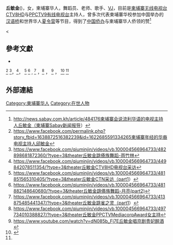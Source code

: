 {{Infobox Officeholder
|name =丘敏金
|image =
|party = 
|office = 
|term_start = 
|term_end = 
|predecessor =
|successor = 
|office2 = 
|constituency2 =  
|term_start2 = 
|term_end2 = 
|majority2 = 
|constituency_MP3 = 
|term_start3 = 
|term_end3 = 
|alma_mater =  
|birth_date = {{birth date and age|1997|12|28}}
|birth_place = [[柬埔寨王国|柬埔寨王国]], [[金边|金边]]  
}} 
'''丘敏金'''({{bd|1997年|12月28日||}})，女，柬埔寨华人，舞蹈员、老师、歌手、[[VJ|VJ]]，目前是[[柬埔寨|柬埔寨]][[无线电视台CTV8HD|无线电视台CTV8HD]]与[[PPCTV9有线电视台|PPCTV9有线电视台]]主持人，曾多次代表柬埔寨华校参加中国举办的[[汉语桥|汉语桥]]和世界华人[[夏令营|夏令营]]等节目，得到了[[中国侨办|中国侨办]]与柬埔寨华人侨领的赞<ref name="#1">http://news.sabay.com.kh/article/484176柬埔寨会说流利华语的电视主持人丘敏金（柬埔寨Sabay新闻报导）{{dead link|date=2018年4月 |bot=InternetArchiveBot |fix-attempted=yes }}</ref>

<
== 參考文獻 ==
*{{facebook|Minjin-Offical-811666778948345}}
<ref>https://www.facebook.com/permalink.php?story_fbid=1638872516382239&id=1622685591334265柬埔寨年经的华裔电视主持人邱敏金</ref>
<ref>https://www.facebook.com/qiuminjin/videos/vb.100004566964733/482898681872360/?type=3&theater丘敏金跳傣族舞蹈-雨竹林 </ref>，<ref>https://www.facebook.com/qiuminjin/videos/vb.100004566964733/449842078511354/?type=3&theater丘敏金CTV8HD电视台采访</ref>，  <ref>https://www.facebook.com/qiuminjin/videos/vb.100004566964733/481851565310405/?type=3&theater丘敏金CTN采访（part1）</ref>  <ref>https://www.facebook.com/qiuminjin/videos/vb.100004566964733/481882148640680/?type=3&theater丘敏金跳傣族舞蹈-月亮(part2) </ref> , <ref>https://www.facebook.com/qiuminjin/videos/vb.100004566964733/413875485441347/?type=3&theater丘敏金跳雀之灵（part1）</ref> ，<ref>https://www.facebook.com/qiuminjin/videos/vb.100004566964733/497734010388827/?type=3&theater丘敏金PPCTVMediacorpAward女主持 </ref> ，
<ref>https://www.youtube.com/watch?v=dN085b_Fj7E丘敏金唱京剧贵妃醉酒</ref> ， <ref>{{Cite web |url=https://www.youtube.com/watch?v=GCUjG8kUjB8 |title=存档副本 |accessdate=2015-12-23 |archive-date=2016-03-21 |archive-url=https://web.archive.org/web/20160321214927/https://www.youtube.com/watch?v=GCUjG8kUjB8 |dead-url=no }}</ref>
<ref name="#1"/>
== 外部連結 ==
{{reflist}}

[[Category:柬埔寨华人|Category:柬埔寨华人]]
[[Category:在世人物|Category:在世人物]]